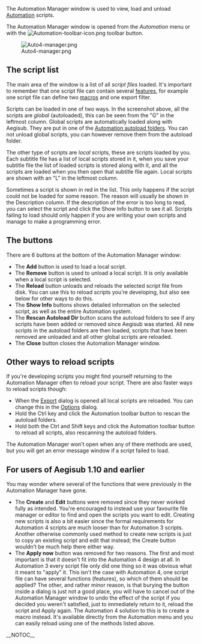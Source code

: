 The Automation Manager window is used to view, load and unload [[Automation]] scripts.

The Automation Manager window is opened from the ''Automation'' menu or with the [[Image:Automation-toolbar-icon.png]] toolbar button.

[[Image:Auto4-manager.png]]

== The script list ==

The main area of the window is a list of all ''script files'' loaded. It's important to remember that one script file can contain several [[Glossary:Automation script feature|features]], for example one script file can define two [[Glossary:Macro|macros]] and one export filter.

Scripts can be loaded in one of two ways. In the screenshot above, all the scripts are ''global'' (autoloaded), this can be seen from the "G" in the leftmost column. Global scripts are automatically loaded along with Aegisub. They are put in one of the [[Automation autoload folders]]. You can not unload global scripts, you can however remove them from the autoload folder.

The other type of scripts are ''local'' scripts, these are scripts loaded by you. Each subtitle file has a list of local scripts stored in it, when you save your subtitle file the list of loaded scripts is stored along with it, and all the scripts are loaded when you then open that subtitle file again. Local scripts are shown with an "L" in the leftmost column.

Sometimes a script is shown in red in the list. This only happens if the script could not be loaded for some reason. The reason will usually be shown in the Description column. If the description of the error is too long to read, you can select the script and click the Show Info button to see it all. Scripts failing to load should only happen if you are writing your own scripts and manage to make a programming error.

== The buttons ==

There are 6 buttons at the bottom of the Automation Manager window:

* The '''Add''' button is used to load a local script.
* The '''Remove''' button is used to unload a local script. It is only available when a local script is selected.
* The '''Reload''' button unloads and reloads the selected script file from disk. You can use this to reload scripts you're developing, but also see below for other ways to do this.
* The '''Show Info''' buttons shows detailed information on the selected script, as well as the entire Automation system.
* The '''Rescan Autoload Dir''' button scans the autoload folders to see if any scripts have been added or removed since Aegisub was started. All new scripts in the autoload folders are then loaded, scripts that have been removed are unloaded and all other global scripts are reloaded.
* The '''Close''' button closes the Automation Manager window.

== Other ways to reload scripts ==

If you're developing scripts you might find yourself returning to the Automation Manager often to reload your script. There are also faster ways to reload scripts though:

* When the [[Exporting|Export]] dialog is opened all local scripts are reloaded. You can change this in the [[Automation options|Options]] dialog.
* Hold the Ctrl key and click the Automation toolbar button to rescan the autoload folders.
* Hold both the Ctrl and Shift keys and click the Automation toolbar button to reload all scripts, also rescanning the autoload folders.

The Automation Manager won't open when any of there methods are used, but you will get an error message window if a script failed to load.

== For users of Aegisub 1.10 and earlier ==

You may wonder where several of the functions that were previously in the Automation Manager have gone.

* The '''Create''' and '''Edit''' buttons were removed since they never worked fully as intended. You're encouraged to instead use your favourite file manager or editor to find and open the scripts you want to edit. Creating new scripts is also a bit easier since the formal requirements for Automation 4 scripts are much looser than for Automation 3 scripts. Another otherwise commonly used method to create new scripts is just to copy an existing script and edit that instead; the Create button wouldn't be much help there either way.
* The '''Apply now''' button was removed for two reasons. The first and most important is that it doesn't fit into the Automation 4 design at all. In Automation 3 every script file only did one thing so it was obvious what it meant to "apply" it. This isn't the case with Automation 4, one script file can have several functions (features), so which of them should be applied? The other, and rather minor reason, is that burying the button inside a dialog is just not a good place, you will have to cancel out of the Automation Manager window to undo the effect of the script if you decided you weren't satisfied, just to immediately return to it, reload the script and Apply again. The Automation 4 solution to this is to create a macro instead. It's available directly from the Automation menu and you can easily reload using one of the methods listed above.

__NOTOC__

{{Automation navbox}}